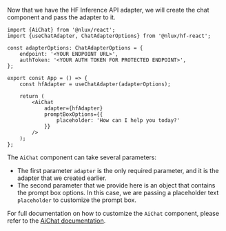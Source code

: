 Now that we have the HF Inference API adapter, we will create the chat component and pass the adapter to it.

```tsx
import {AiChat} from '@nlux/react';
import {useChatAdapter, ChatAdapterOptions} from '@nlux/hf-react';

const adapterOptions: ChatAdapterOptions = {
    endpoint: '<YOUR ENDPOINT URL>',
    authToken: '<YOUR AUTH TOKEN FOR PROTECTED ENDPOINT>',
};

export const App = () => {
    const hfAdapter = useChatAdapter(adapterOptions);

    return (
        <AiChat
            adapter={hfAdapter}
            promptBoxOptions={{
                placeholder: 'How can I help you today?'
            }}
        />
    );
};
```

The `AiChat` component can take several parameters:

* The first parameter `adapter` is the only required parameter, and it is the adapter that we created earlier.
* The second parameter that we provide here is an object that contains the prompt box options. In this case, we are
passing a placeholder text `placeholder` to customize the prompt box.

For full documentation on how to customize the `AiChat` component, please refer to the [AiChat documentation](/reference/ui/ai-chat).